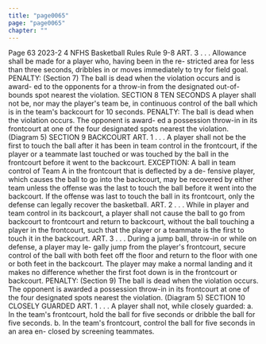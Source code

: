 ```yaml
---
title: "page0065"
page: "page0065"
chapter: ""
---
```


Page 63 2023-2 4 NFHS Basketball Rules Rule 9-8 ART. 3 . . . Allowance shall be made for a player who, having been in the re- stricted area for less than three seconds, dribbles in or moves immediately to try for field goal. PENALTY: (Section 7) The ball is dead when the violation occurs and is award- ed to the opponents for a throw-in from the designated out-of-bounds spot nearest the violation. SECTION 8 TEN SECONDS A player shall not be, nor may the player's team be, in continuous control of the ball which is in the team's backcourt for 10 seconds. PENALTY: The ball is dead when the violation occurs. The opponent is award- ed a possession throw-in in its frontcourt at one of the four designated spots nearest the violation. (Diagram 5) SECTION 9 BACKCOURT ART. 1 . . . A player shall not be the first to touch the ball after it has been in team control in the frontcourt, if the player or a teammate last touched or was touched by the ball in the frontcourt before it went to the backcourt. EXCEPTION: A ball in team control of Team A in the frontcourt that is deflected by a de- fensive player, which causes the ball to go into the backcourt, may be recovered by either team unless the offense was the last to touch the ball before it went into the backcourt. If the offense was last to touch the ball in its frontcourt, only the defense can legally recover the basketball. ART. 2 . . . While in player and team control in its backcourt, a player shall not cause the ball to go from backcourt to frontcourt and return to backcourt, without the ball touching a player in the frontcourt, such that the player or a teammate is the first to touch it in the backcourt. ART. 3 . . . During a jump ball, throw-in or while on defense, a player may le- gally jump from the player's frontcourt, secure control of the ball with both feet off the floor and return to the floor with one or both feet in the backcourt. The player may make a normal landing and it makes no difference whether the first foot down is in the frontcourt or backcourt. PENALTY: (Section 9) The ball is dead when the violation occurs. The opponent is awarded a possession throw-in in its frontcourt at one of the four designated spots nearest the violation. (Diagram 5) SECTION 10 CLOSELY GUARDED ART. 1 . . . A player shall not, while closely guarded: a. In the team's frontcourt, hold the ball for five seconds or dribble the ball for five seconds. b. In the team's frontcourt, control the ball for five seconds in an area en- closed by screening teammates.
